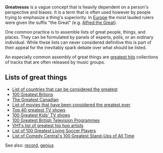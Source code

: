 '''Greatnesss''' is a vague concept that is heavily dependent on a person's perspective and biases.  It is a term that is often used however by people trying to emphasize a thing's superiority.  In [[Europe]] the most lauded rulers were given the suffix "the Great" (e.g. [[Alfred the Great]]). 

One common practice is to assemble lists of great people, things, and places.  They can be formulated by panels of experts, polls, or an ordinary individual.  While these lists can never considered definitive this is part of their appeal for the inevitably spark debate over what should be listed.  

An especially common assembly of great things are [[greatest hits]] collections of tracks that are often released by music groups.

==Lists of great things==
*[[List of countries that can be considered the greatest]]
*[[100 Greatest Britons]]
*[[The Greatest Canadian]]
*[[List of movies that have been considered the greatest ever]]
*[[Top 40 greatest TV shows]]
*[[100 Greatest Kids' TV shows]]
*[[100 Greatest British Television Programmes]]
*[[VH1's list of greatest hip hop artists]]
*[[List of 100 Greatest Living Soccer Players]]
*[[List of Comedy Central's 100 Greatest Stand-Ups of All Time]]

See also: [[record]], [[genius]]